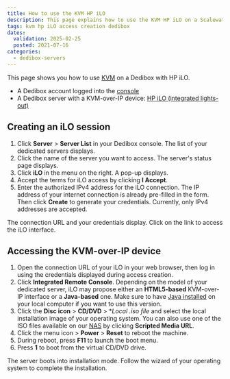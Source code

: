 ```yaml
---
title: How to use the KVM HP iLO
description: This page explains how to use the KVM HP iLO on a Scalewaty Dedibox
tags: kvm hp iLO access creation dedibox
dates:
  validation: 2025-02-25
  posted: 2021-07-16
categories:
  - dedibox-servers
---
```




This page shows you how to use [KVM](/dedibox-kvm-over-ip/concepts/#kvm-over-ip) on a Dedibox with HP iLO.

<Requirements />

- A Dedibox account logged into the [console](https://console.online.net)
- A Dedibox server with a KVM-over-IP device: [HP iLO (integrated lights-out)](https://www.hpe.com/us/en/servers/integrated-lights-out-ilo.html)

## Creating an iLO session

1. Click **Server** > **Server List** in your Dedibox console. The list of your dedicated servers displays.
2. Click the name of the server you want to access. The server's status page displays.
3. Click **iLO** in the menu on the right. A pop-up displays.
    <Lightbox image={image} alt="" />
4. Accept the terms for iLO access by clicking **I Accept**.
5. Enter the authorized IPv4 address for the iLO connection. The IP address of your internet connection is already pre-filled in the form. Then click **Create** to generate your credentials.
    <Message type="note">
      Currently, only IPv4 addresses are accepted.
    </Message>

The connection URL and your credentials display. Click on the link to access the iLO interface.

## Accessing the KVM-over-IP device

1. Open the connection URL of your iLO in your web browser, then log in using the credentials displayed during access creation.
2. Click **Integrated Remote Console**.
    <Message type="tip">
      Depending on the model of your dedicated server, iLO may propose either an **HTML5-based** KVM-over-IP interface or a **Java-based** one. Make sure to have [Java installed](https://www.java.com/en/download/help/download_options.html) on your local computer if you want to use this version.
    </Message>
3. Click the **Disc icon** > **CD/DVD** > **Local *.iso file** and select the local installation image of your operating system.
    <Message type="tip">
      You can also use one of the ISO files available on our [NAS](https://virtualmedia.online.net/) by clicking **Scripted Media URL**.
    </Message>
4. Click the menu icon > **Power** > **Reset** to reboot the machine.
5. During reboot, press **F11** to launch the boot menu.
    <Lightbox image={image2} alt="" />
6. Press **1** to boot from the virtual CD/DVD drive.
    <Lightbox image={image3} alt="" />

The server boots into installation mode. Follow the wizard of your operating system to complete the installation.


